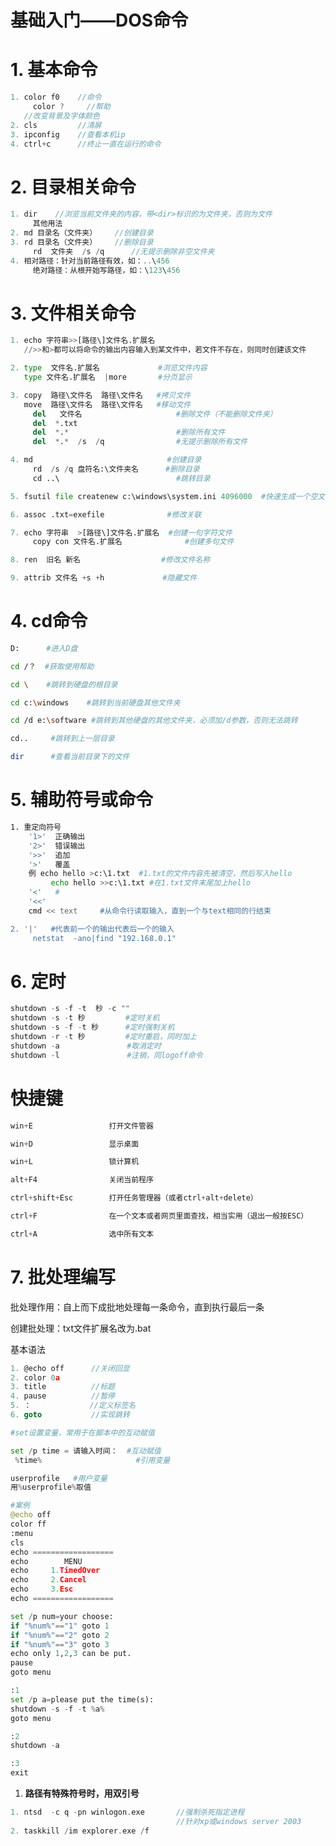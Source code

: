# 基础入门——DOS命令

# 1. 基本命令

```cpp
1. color f0    //命令
	 color ?     //帮助
   //改变背景及字体颜色 
2. cls         //清屏
3. ipconfig    //查看本机ip
4. ctrl+c      //终止一直在运行的命令
```

# 2. 目录相关命令

```cpp
1. dir    //浏览当前文件夹的内容，带<dir>标识的为文件夹，否则为文件
	 其他用法
2. md 目录名（文件夹）    //创建目录
3. rd 目录名（文件夹）    //删除目录
	 rd  文件夹  /s /q      //无提示删除非空文件夹
4. 相对路径：针对当前路径有效，如：..\456
	 绝对路径：从根开始写路径，如：\123\456
```

# 3. 文件相关命令

```python
1. echo 字符串>>[路径\]文件名.扩展名
   //>>和>都可以将命令的输出内容输入到某文件中，若文件不存在，则同时创建该文件

2. type  文件名.扩展名             #浏览文件内容
   type 文件名.扩展名  |more       #分页显示

3. copy  路径\文件名  路径\文件名   #拷贝文件
   move  路径\文件名  路径\文件名   #移动文件
	 del   文件名                     #删除文件（不能删除文件夹）
	 del  *.txt
	 del  *.*                        #删除所有文件
	 del  *.*  /s  /q                #无提示删除所有文件

4. md                              #创建目录
	 rd  /s /q 盘符名:\文件夹名      #删除目录
	 cd ..\                          #跳转目录

5. fsutil file createnew c:\windows\system.ini 4096000  #快速生成一个空文件夹

6. assoc .txt=exefile              #修改关联

7. echo 字符串  >[路径\]文件名.扩展名  #创建一句字符文件
	 copy con 文件名.扩展名              #创建多句文件

8. ren  旧名 新名                  #修改文件名称

9. attrib 文件名 +s +h             #隐藏文件
```

# 4. cd命令

```bash
D:      #进入D盘

cd /？  #获取使用帮助

cd \    #跳转到硬盘的根目录

cd c:\windows    #跳转到当前硬盘其他文件夹

cd /d e:\software #跳转到其他硬盘的其他文件夹，必须加/d参数，否则无法跳转

cd..     #跳转到上一层目录

dir      #查看当前目录下的文件
```

# 5. 辅助符号或命令

```bash
1. 重定向符号
	'1>'  正确输出
	'2>'  错误输出
	'>>'  追加
	'>'   覆盖
	例 echo hello >c:\1.txt  #1.txt的文件内容先被清空，然后写入hello
		 echo hello >>c:\1.txt #在1.txt文件末尾加上hello
	'<'   #
	'<<'  
	cmd << text     #从命令行读取输入，直到一个与text相同的行结束

2. '|'   #代表前一个的输出代表后一个的输入
	 netstat  -ano|find "192.168.0.1"

```

# 6. 定时

```python
shutdown -s -f -t  秒 -c ""
shutdown -s -t 秒         #定时关机
shutdown -s -f -t 秒      #定时强制关机
shutdown -r -t 秒         #定时重启，同时加上
shutdown -a               #取消定时
shutdown -l               #注销，同logoff命令
```

# 快捷键

```c
win+E                 打开文件管器

win+D                 显示桌面

win+L                 锁计算机

alt+F4                关闭当前程序

ctrl+shift+Esc        打开任务管理器（或者ctrl+alt+delete）

ctrl+F                在一个文本或者网页里面查找，相当实用（退出一般按ESC）

ctrl+A                选中所有文本
```

# 7. 批处理编写

批处理作用：自上而下成批地处理每一条命令，直到执行最后一条

创建批处理：txt文件扩展名改为.bat

基本语法

```c
1. @echo off      //关闭回显
2. color 0a
3. title          //标题
4. pause          //暂停
5. ：             //定义标签名
6. goto           //实现跳转
```

```python
#set设置变量，常用于在脚本中的互动赋值

set /p time = 请输入时间：  #互动赋值
 %time%                     #引用变量

userprofile   #用户变量
用%userprofile%取值
```

```python
#案例
@echo off
color ff
:menu
cls
echo ==================
echo        MENU
echo     1.TimedOver
echo     2.Cancel
echo     3.Esc
echo ==================

set /p num=your choose:
if "%num%"=="1" goto 1
if "%num%"=="2" goto 2
if "%num%"=="3" goto 3
echo only 1,2,3 can be put.
pause
goto menu

:1
set /p a=please put the time(s):
shutdown -s -f -t %a%
goto menu

:2
shutdown -a

:3
exit
```

1. **路径有特殊符号时，用双引号**

```c
1. ntsd  -c q -pn winlogon.exe       //强制杀死指定进程
                                     //针对xp或windows server 2003
2. taskkill /im explorer.exe /f 
```
